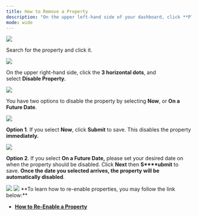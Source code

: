 ---
title: How to Remove a Property
description: "On the upper left-hand side of your dashboard, click **Places** then select **Properties.**"
mode: wide
---


<Frame>
  <img src="/images/rtaImage-889.jpg"/>
</Frame>


Search for the property and click it.

<Frame>
  <img src="/images/rtaImage-890.jpg"/>
</Frame>


On the upper right-hand side, click the **3 horizontal dots**, and select **Disable Property.**
<Frame>
  <img src="/images/rtaImage-891.jpg"/>
</Frame>


You have two options to disable the property by selecting **Now**, or **On a Future Date**.
<Frame>
  <img src="/images/rtaImage-892.jpg"/>
</Frame>


**Option 1**. If you select **Now**, click **Submit** to save. This disables the property **immediately.**

<Frame>
  <img src="/images/rtaImage-893.jpg"/>
</Frame>


**Option 2**. If you select **On a Future Date,** please set your desired date on when the property should be disabled. Click **Next** then **S****ubmit** to save. **Once the date you selected arrives, the property will be automatically disabled**.

<Frame>
  <img src="/images/rtaImage-894.jpg"/>
</Frame>

<Frame>
  <img src="/images/rtaImage-895.jpg"/>
</Frame>
**To learn how to re-enable properties, you may follow the link below:**

* [**How to Re-Enable a Property**](/s/topic/0TO5e000000h9wqGAA/How-to-Re-Enable-a-property)

